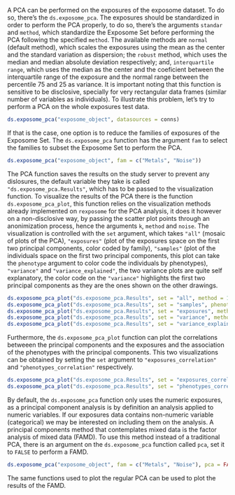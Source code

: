 A PCA can be performed on the exposures of the exposome dataset. To do so, there's the `ds.exposome_pca`. The exposures should be standardized in order to perform the PCA properly, to do so, there's the arguments `standar` and `method`, which standardize the Exposome Set before performing the PCA following the specified `method`. The available methods are `normal` (default method), which scales the exposures using the mean as the center and the standard variation as dispersion; the `robust` method, which uses the median and median absolute deviation respectively; and, `interquartile range`, which uses the median as the center and the coeficient between the interquartile range of the exposure and the normal range between the percentile 75 and 25 as variance. It is important noting that this function is sensitive to be disclosive, specially for very rectangular data frames (similar number of variables as individuals). To illustrate this problem, let's try to perform a PCA on the whole exposures test data.

```r
ds.exposome_pca("exposome_object", datasources = conns)
```

If that is the case, one option is to reduce the families of exposures of the Exposome Set. The `ds.exposome_pca` function has the argument `fam` to select the families to subset the Exposome Set to perform the PCA.

```r
ds.exposome_pca("exposome_object", fam = c("Metals", "Noise"))
```

The PCA function saves the results on the study server to prevent any dislosures, the default variable they take is called `"ds.exposome_pca.Results"`, which has to be passed to the visualization function. To visualize the results of the PCA there is the function `ds.exposome_pca_plot`, this function relies on the visualization methods already implemented on `rexposome` for the PCA analysis, it does it however on a non-disclosive way, by passing the scatter plot points through an anonimization process, hence the arguments `k`, `method` and `noise`. The visualization is controlled with the `set` argument, which takes `"all"` (mosaic of plots of the PCA), `"exposures"` (plot of the exposures space on the first two principal components, color coded by family), `"samples"` (plot of the individuals space on the first two principal components, this plot can take the `phenotype` argument to color code the individuals by phenotypes), `"variance"` and `"variance_explained"`, the two variance plots are quite self explanatory, the color code on the `"variance"` highlights the first two principal components as they are the ones shown on the other drawings.

```r
ds.exposome_pca_plot("ds.exposome_pca.Results", set = "all", method = 1, k = 3, noise = 5)
ds.exposome_pca_plot("ds.exposome_pca.Results", set = "samples", phenotype = "sex", method = 1, k = 3, noise = 5)
ds.exposome_pca_plot("ds.exposome_pca.Results", set = "exposures", method = 1, k = 3, noise = 5)
ds.exposome_pca_plot("ds.exposome_pca.Results", set = "variance", method = 1, k = 3, noise = 5)
ds.exposome_pca_plot("ds.exposome_pca.Results", set = "variance_explained", method = 1, k = 3, noise = 5)
```

Furthermore, the `ds.exposome_pca_plot` function can plot the correlations betweeen the principal components and the exposures and the association of the phenotypes with the principal components. This two visualizations can be obtained by setting the `set` argument to `"exposures_correlation"` and `"phenotypes_correlation"` respectively.

```r
ds.exposome_pca_plot("ds.exposome_pca.Results", set = "exposures_correlation")
ds.exposome_pca_plot("ds.exposome_pca.Results", set = "phenotypes_correlation")
```

By default, the `ds.exposome_pca` function only uses the numeric exposures, as a principal component analysis is by definition an analysis applied to numeric variables. If our exposures data contains non-numeric variable (categorical) we may be interested on including them on the analysis. A principal components method that contemplates mixed data is the factor analysis of mixed data (FAMD). To use this method instead of a traditional PCA, there is an argument on the `ds.exposome_pca` function called `pca`, set it to `FALSE` to perform a FAMD.

```r
ds.exposome_pca("exposome_object", fam = c("Metals", "Noise"), pca = FALSE)
```

The same functions used to plot the regular PCA can be used to plot the results of the FAMD.